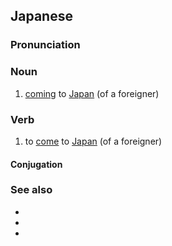 ==Japanese==
{{ja-kanjitab|と|にち|yomi=o}}

===Pronunciation===
{{ja-pron|とにち|y=o}}

===Noun===
{{ja-noun|とにち}}

# [[coming]] to [[Japan]] (of a foreigner)

===Verb===
{{ja-verb-suru|とにち|tr=intrans}}

# to [[come]] to [[Japan]] (of a foreigner)

====Conjugation====
{{ja-suru|とにち}}

===See also===
* {{ja-r|来日|らいにち}}
* {{ja-r|訪日|ほうにち}}
* {{ja-r|在日|ざいにち}}